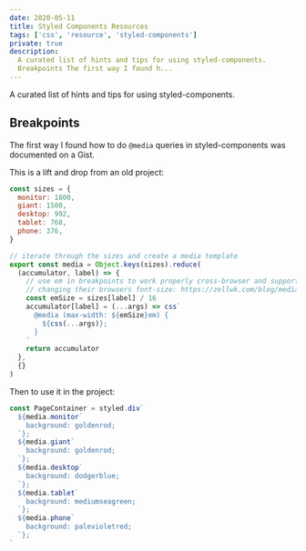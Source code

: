 ```yaml
---
date: 2020-05-11
title: Styled Components Resources
tags: ['css', 'resource', 'styled-components']
private: true
description:
  A curated list of hints and tips for using styled-components.
  Breakpoints The first way I found h...
---
```


A curated list of hints and tips for using styled-components.

## Breakpoints

The first way I found how to do `@media` queries in styled-components
was documented on a Gist.

This is a lift and drop from an old project:

```js
const sizes = {
  monitor: 1800,
  giant: 1500,
  desktop: 992,
  tablet: 768,
  phone: 376,
}

// iterate through the sizes and create a media template
export const media = Object.keys(sizes).reduce(
  (accumulator, label) => {
    // use em in breakpoints to work properly cross-browser and support users
    // changing their browsers font-size: https://zellwk.com/blog/media-query-units/
    const emSize = sizes[label] / 16
    accumulator[label] = (...args) => css`
      @media (max-width: ${emSize}em) {
        ${css(...args)};
      }
    `
    return accumulator
  },
  {}
)
```

Then to use it in the project:

```js
const PageContainer = styled.div`
  ${media.monitor`
    background: goldenrod;
  `};
  ${media.giant`
    background: goldenrod;
  `};
  ${media.desktop`
    background: dodgerblue;
  `};
  ${media.tablet`
    background: mediumseagreen;
  `};
  ${media.phone`
    background: palevioletred;
  `};
`
```
